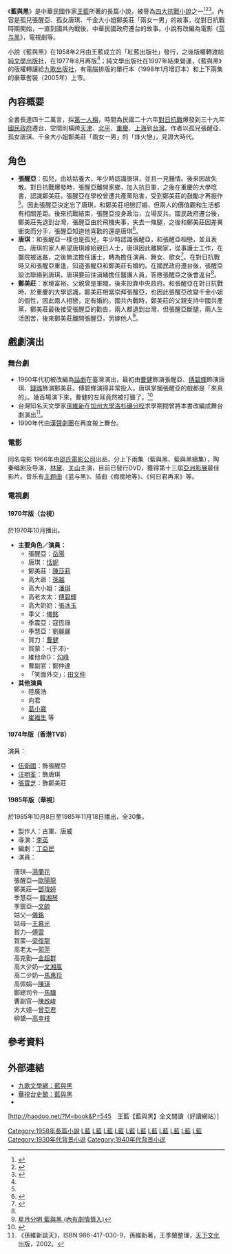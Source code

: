 {{about|1958年出版的長篇小說|1966年根據該小說改編的香港電影|蓝与黑 (电影)}}
《'''藍與黑'''》是中華民國作家[[王藍|王藍]]所著的長篇小說，被譽為[[四大抗戰小說|四大抗戰小說]]之一<ref name=Lin>{{cite | url = | title = 筆的兩端 | author =[[林海音|林海音]] |journal = [[聯合報|聯合報]]  | date = 1983-07-01| archiveurl =  | archivedate =  | deadurl = no }}</ref><ref name=Jian>{{cite | url = https://nrch.culture.tw/twpedia.aspx?id=4592| title = 藍與黑 | author =簡弘毅|website=台灣大百科 | publisher = [[中華民國文化建設委員會|中華民國文化建設委員會]] | date =2009-12-09| archiveurl =  | archivedate =  | deadurl = no }}</ref><ref name=Xu>{{cite | url = https://www-ws.gov.taipei/001/Upload/430/relfile/41653/7561488/035d8af7-3ed6-4063-b429-68a864dfc3ea.pdf| title = 續修臺北市志．卷八．文化志 |page = 214、219| author =許俊雅 |isbn=978-986-05-1819-1 | publisher = 臺北市立文獻館 | date = 2017 | archiveurl =  | archivedate =  | deadurl = no }}</ref>。內容是孤兒張醒亞、孤女唐琪、千金大小姐鄭美莊「兩女一男」的故事，從對日抗戰時期開始，一直到國共內戰後，中華民國政府遷台的故事。小說有改編為電影《[[蓝与黑_(电影)|蓝与黑]]》，電視劇等。

小說《藍與黑》在1958年2月由王藍成立的「紅藍出版社」發行，之後版權轉渡給[[純文學出版社|純文學出版社]]，在1977年8月再版<ref name=Jian/>；純文學出版社在1997年結束營運，《藍與黑》的版權轉讓給[[九歌出版社|九歌出版社]]，有電腦排版的單行本（1998年1月增訂本）和上下兩集的豪華套裝（2005年）上市。

== 內容概要 ==
全書長達四十二萬言，採[[第一人稱|第一人稱]]，時間為民國二十六年[[對日抗戰|對日抗戰]]爆發到三十九年[[國民政府|國民政府]]遷台，空間則橫跨[[天津|天津]]、[[北平|北平]]、[[重慶|重慶]]、[[上海|上海]]到[[台灣|台灣]]。作者以孤兒張醒亞、孤女唐琪、千金大小姐鄭美莊「兩女一男」的「烽火戀」，見證大時代。

{{Cquote|一個人，一生只戀愛一次，是幸福的。<br />
不幸，我剛好比一次多了一次。|摘自《藍與黑》第一章}}

== 角色 ==
*'''張醒亞'''：孤兒，由姑姑養大，年少時認識唐琪，並且一見鍾情。後來因故失散。對日抗戰爆發時，張醒亞離開家鄉，加入抗日軍，之後在重慶的大學唸書，認識鄭美莊，張醒亞在學校曾遭共產黨陷害，受到鄭美莊的鼓勵才再振作<ref name="星月分明"/>。因此張醒亞決定忘了唐琪，和鄭美莊相戀訂婚，但兩人的價值觀和生活都有相關差距。後來抗戰結束，張醒亞投身政治，立場反共。國民政府遷台後，鄭美莊先退到台灣，張醒亞由於飛機失事，失去一條腿，之後和鄭美莊因差異衝突而分手，張醒亞知道他喜歡的還是唐琪<ref name="文化部">{{Cite web |url=https://toolkit.culture.tw/literatureinfo_155_73.html |title=文化部 王藍〈藍與黑〉導讀 |access-date=2020-10-01 |archive-date=2021-01-16 |archive-url=https://web.archive.org/web/20210116032909/https://toolkit.culture.tw/literatureinfo_155_73.html |dead-url=no }}</ref>。
*'''唐琪'''：和張醒亞一樣也是孤兒，年少時認識張醒亞，和張醒亞相戀，並且表白。唐琪的家人希望唐琪嫁給親日人士，唐琪因此離開家，從事護士工作，在醫院被迷姦，之後無法擔任護士，轉為擔任演員、舞女、歌女<ref>{{Cite web |url=https://blog.xuite.net/dinnerhuang/wretch/97350444-%E8%97%8D%E8%88%87%E9%BB%91 |title=詩怡的網路日誌 藍與黑 |access-date=2020-10-01 |archive-date=2018-09-25 |archive-url=https://web.archive.org/web/20180925041603/http://blog.xuite.net/dinnerhuang/wretch/97350444-%E8%97%8D%E8%88%87%E9%BB%91 |dead-url=no }}</ref>。在對日抗戰時又和張醒亞重逢，知道張醒亞和鄭美莊有婚約。在國民政府遷台後，張醒亞設法聯絡到唐琪，唐琪要前往滇緬擔任醫護人員，答應張醒亞之後會返台<ref name="文化部"/>。
*'''鄭美莊'''：家境富裕，父親曾是軍閥，後來投靠中央政府。和張醒亞在對日抗戰時，於重慶的大學認識，鄭美莊相當崇拜張醒亞，也因此張醒亞改變千金小姐的個性，因此兩人相戀，定有婚約。國共內戰時，鄭美莊的父親支持中國共產黨，鄭美莊最後接受張醒亞的勸告，兩人都退到台灣，但張醒亞斷腿，兩人生活困苦，後來鄭美莊離開張醒亞，另嫁他人<ref name="星月分明">[https://s1357993.pixnet.net/blog/post/86958786 星月分明 藍與黑 (內有劇情慎入) ]</ref>。

== 戲劇演出 ==
=== 舞台劇 ===
*1960年代初被改編為[[話劇|話劇]]在臺灣演出，最初由[[曹健|曹健]]飾演張醒亞、[[傅碧輝|傅碧輝]]飾演唐琪、[[錢璐|錢璐]]飾演鄭美莊。傅碧輝演得非常投入，唐琪掌摑張醒亞的戲都是「來真的」。幾百場演下來，曹健的左耳竟然被打聾了。<ref>{{Cite web |url=http://www.sinorama.com.tw/ch/print_issue.php3?id=200299109096C.TXT&mag=past |title=光華畫報雜誌社相關報導 |access-date=2004-12-30 |archive-date=2004-12-30 |archive-url=https://web.archive.org/web/20041230122915/http://www.sinorama.com.tw/ch/print_issue.php3?id=200299109096C.TXT&mag=past |dead-url=no }}</ref>
*台灣知名天文學家[[孫維新|孫維新]]在[[加州大學洛杉磯分校|加州大學洛杉磯分校]]求學期間曾將本書改編成舞台劇演出<ref>《孫維新談天》，ISBN 986-417-030-9，孫維新著，王季蘭整理，[[天下文化|天下文化]]出版，2002。</ref>。
*1990年代由[[漢聲劇團|漢聲劇團]]在再度搬上舞台。

=== 電影 ===
{{main|蓝与黑 (电影)}}
同名电影 1966年由[[邵氏電影公司|邵氏電影公司]]出品，分上下兩集（藍與黑、藍與黑續集），陶秦编剧及导演，[[林黛|林黛]]、[[关山_(演员)|关山]]主演，目前已發行DVD，獲得第十三屆[[亞洲影展|亞洲影展]]最佳影片。音乐有[[主题曲|主题曲]]《蓝与黑》、插曲《痴痴地等》、《何日君再来》等。

===電視劇===
====1970年版（台視）====
於1970年10月播出。
* '''主要角色／演員：'''
**張醒亞：[[岳陽_(演員)|岳陽]]
**唐琪：[[恬妮|恬妮]]
**鄭美莊：[[陳莎莉|陳莎莉]]
**高大爺：[[孫越_(台灣演員)|孫越]]
**高大小姐：[[潘琪_(台灣演員|潘琪]]
**高老太太：[[傅碧輝|傅碧輝]]
**高大奶奶：[[張冰玉|張冰玉]]
**季父：[[儀銘|儀銘]]
**季震亞：寇恆祿
**季慧亞：劉麗麗
**賀力：[[曹健|曹健]]
**賀蒙：-{于沛}-
**維他命G：[[勾峰|勾峰]]
**曹副官：鄭仲達
**「笑面外交」：[[田文仲|田文仲]]
*'''其他演員'''
**陸廣浩
**向君
**[[葛小寶|葛小寶]]
**[[崔福生|崔福生]]  等

====1974年版（香港TVB）====
演員：
*[[伍衛國|伍衛國]]：飾張醒亞
*[[汪明荃|汪明荃]]：飾唐琪
*[[張寶芝|張寶芝]]：飾鄭美莊

====1985年版（華視）====
於1985年10月8日至1985年11月18日播出，全30集。
* 製作人：古軍、唐威 
* 導演：[[李英_(導演)|李英]]
* 編劇：[[丁亞民|丁亞民]]
* 演員：
　唐琪—[[湯蘭花|湯蘭花]]<br />
　張醒亞—[[歐陽龍|歐陽龍]]<br />
　鄭美莊—[[鄧瑋婷|鄧瑋婷]]<br />
　季慧亞— [[韓湘琴|韓湘琴]] <br />
　季震亞—[[文帥|文帥]]<br />
　姑父—[[儀銘|儀銘]] <br />
　姑母—[[王慕光|王慕光]]<br />
　賀力—[[傅雷_(演員)|傅雷]]<br />
　賀蒙—[[梁復龍|梁復龍]]<br />
　高老太—[[郭萍|郭萍]]<br />
　高克勤—[[金超群|金超群]]<br />
　高大少奶—[[文湘嵐|文湘嵐]]<br />
　高二少奶—[[馬惠珍|馬惠珍]]<br />
　高佩娟—[[陳琪_(台灣演員)|陳琪]]<br /> 
　鄭總司令—[[馬驥_(男演員)|馬驥]]<br />
　曹副官—[[陳啟峻|陳啟峻]]<br />
　方大姐—[[曾亞君|曾亞君]]<br />
　柳黛—[[高幸枝|高幸枝]]<br />

== 參考資料 ==
<references/>

== 外部連結 ==
*[http://www.chiuko.com.tw/book.php?book=detail&bookID=1577 九歌文學網：藍與黑] {{Wayback|url=http://www.chiuko.com.tw/book.php?book=detail&bookID=1577 |date=20200821163034 }}
*[https://web.archive.org/web/20140902060734/http://web.cts.com.tw/ctsmuseum/c1-7402.htm 華視台史館：藍與黑]
*
[http://haodoo.net/?M=book&P=545　王藍【藍與黑】全文閱讀（好讀網站）] {{Wayback|url=http://haodoo.net/?M=book&P=545 |date=20210413173722 }}

{{台灣古裝/年代/武俠電視劇}}
[[Category:1958年長篇小說|Category:1958年長篇小說]]
[[Category:中文长篇小说|L藍]]
[[Category:改編成電影的台灣小說|L藍]]
[[Category:改編成電視劇的台灣小說|L藍]]
[[Category:中華民國大陸時期背景小說|L藍]]
[[Category:台灣戰後時期背景作品|L藍]]
[[Category:北京市背景小說|L藍]]
[[Category:天津市背景小說|L藍]]
[[Category:重慶市背景小說|L藍]]
[[Category:上海背景小說|L藍]]
[[Category:台視電視劇|L藍]]
[[Category:華視電視劇|L藍]]
[[Category:1930年代背景小说|Category:1930年代背景小说]]
[[Category:1940年代背景小说|Category:1940年代背景小说]]